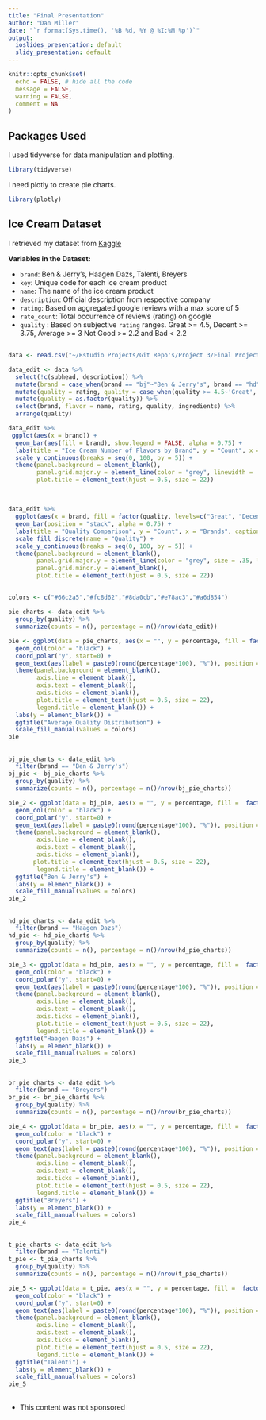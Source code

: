 ```yaml
---
title: "Final Presentation"
author: "Dan Miller"
date: "`r format(Sys.time(), '%B %d, %Y @ %I:%M %p')`"
output:
  ioslides_presentation: default
  slidy_presentation: default
---
```


```r
knitr::opts_chunk$set(
  echo = FALSE, # hide all the code
  message = FALSE,
  warning = FALSE,
  comment = NA
)
```
## Packages Used

I used tidyverse for data manipulation and plotting.

```r
library(tidyverse)
```

I need plotly to create pie charts.

```r
library(plotly)
```


## Ice Cream Dataset

I retrieved my dataset from [Kaggle](https://www.kaggle.com/datasets/tysonpo/ice-cream-dataset)

**Variables in the Dataset:**

* `brand`: Ben & Jerry's, Haagen Dazs, Talenti, Breyers
* `key`: Unique code for each ice cream product
* `name`: The name of the ice cream product
* `description`: Official description from respective company
* `rating`: Based on aggregated google reviews with a max score of 5  
* `rate_count`: Total occurrence of reviews (rating) on google
* `quality` : Based on subjective `rating` ranges. Great >= 4.5, Decent >= 3.75, Average >= 3
              Not Good >= 2.2 and Bad < 2.2

## 
```r
data <- read.csv("~/Rstudio Projects/Git Repo's/Project 3/Final Project/products (1).csv")
```


```r
data_edit <- data %>%
  select(!c(subhead, description)) %>%
  mutate(brand = case_when(brand == "bj"~"Ben & Jerry's", brand == "hd"~"Haagen Dazs", brand == "talenti"~"Talenti", brand == "breyers"~"Breyers")) %>%
  mutate(quality = rating, quality = case_when(quality >= 4.5~'Great', quality >= 3.75~"Decent", quality >= 3~"Average", quality >= 2.2~"Not Good", TRUE~"Bad")) %>%
  mutate(quality = as.factor(quality)) %>% 
  select(brand, flavor = name, rating, quality, ingredients) %>%
  arrange(quality)
```



```r
data_edit %>%
 ggplot(aes(x = brand)) + 
  geom_bar(aes(fill = brand), show.legend = FALSE, alpha = 0.75) +
  labs(title = "Ice Cream Number of Flavors by Brand", y = "Count", x = NULL) +
  scale_y_continuous(breaks = seq(0, 100, by = 5)) +
  theme(panel.background = element_blank(),
        panel.grid.major.y = element_line(color = "grey", linewidth = .35, linetype = 1),
        plot.title = element_text(hjust = 0.5, size = 22))
  
```

##
```r
data_edit %>% 
  ggplot(aes(x = brand, fill = factor(quality, levels=c("Great", "Decent", "Average", "Not Good", "Bad")))) +
  geom_bar(position = "stack", alpha = 0.75) + 
  labs(title = "Quality Comparison", y = "Count", x = "Brands", caption = "* based on google reviews (max 5). Great >= 4.5, Decent >= 3.75, Average >= 3, Not Good >= 2.2, Bad < 2.2 ") +
  scale_fill_discrete(name = "Quality") +
  scale_y_continuous(breaks = seq(0, 100, by = 5)) +
  theme(panel.background = element_blank(),
        panel.grid.major.y = element_line(color = "grey", size = .35, linetype = 1),
        panel.grid.minor.y = element_blank(),
        plot.title = element_text(hjust = 0.5, size = 22))
```

##
```r
colors <- c("#66c2a5","#fc8d62","#8da0cb","#e78ac3","#a6d854")

pie_charts <- data_edit %>%
  group_by(quality) %>%
  summarize(counts = n(), percentage = n()/nrow(data_edit))

pie <- ggplot(data = pie_charts, aes(x = "", y = percentage, fill = factor(quality, levels = c("Great", "Decent", "Average", "Not Good", "Bad")))) +
  geom_col(color = "black") +
  coord_polar("y", start=0) +
  geom_text(aes(label = paste0(round(percentage*100), "%")), position = position_stack(vjust = 0.5)) +
  theme(panel.background = element_blank(), 
        axis.line = element_blank(),
        axis.text = element_blank(),
        axis.ticks = element_blank(),
        plot.title = element_text(hjust = 0.5, size = 22),
        legend.title = element_blank()) +
  labs(y = element_blank()) +
  ggtitle("Average Quality Distribution") +
  scale_fill_manual(values = colors)
pie

```


##
```r
bj_pie_charts <- data_edit %>%
  filter(brand == "Ben & Jerry's")
bj_pie <- bj_pie_charts %>%
  group_by(quality) %>%
  summarize(counts = n(), percentage = n()/nrow(bj_pie_charts))

pie_2 <- ggplot(data = bj_pie, aes(x = "", y = percentage, fill =  factor(quality, levels = c("Great", "Decent", "Average", "Not Good", "Bad")))) +
  geom_col(color = "black") +
  coord_polar("y", start=0) +
  geom_text(aes(label = paste0(round(percentage*100), "%")), position = position_stack(vjust = 0.5)) +
  theme(panel.background = element_blank(), 
        axis.line = element_blank(),
        axis.text = element_blank(),
        axis.ticks = element_blank(),
       plot.title = element_text(hjust = 0.5, size = 22),
        legend.title = element_blank()) +
  ggtitle("Ben & Jerry's") +
  labs(y = element_blank()) +
  scale_fill_manual(values = colors)
pie_2

```




##
```r
hd_pie_charts <- data_edit %>%
  filter(brand == "Haagen Dazs")
hd_pie <- hd_pie_charts %>%
  group_by(quality) %>%
  summarize(counts = n(), percentage = n()/nrow(hd_pie_charts))

pie_3 <- ggplot(data = hd_pie, aes(x = "", y = percentage, fill =  factor(quality, levels = c("Great", "Decent", "Average", "Not Good", "Bad")))) +
  geom_col(color = "black") +
  coord_polar("y", start=0) +
  geom_text(aes(label = paste0(round(percentage*100), "%")), position = position_stack(vjust = 0.5)) +
  theme(panel.background = element_blank(), 
        axis.line = element_blank(),
        axis.text = element_blank(),
        axis.ticks = element_blank(),
        plot.title = element_text(hjust = 0.5, size = 22),
        legend.title = element_blank()) +
  ggtitle("Haagen Dazs") +
  labs(y = element_blank()) +
  scale_fill_manual(values = colors)
pie_3

```





##
```r
br_pie_charts <- data_edit %>%
  filter(brand == "Breyers")
br_pie <- br_pie_charts %>%
  group_by(quality) %>%
  summarize(counts = n(), percentage = n()/nrow(br_pie_charts))

pie_4 <- ggplot(data = br_pie, aes(x = "", y = percentage, fill =  factor(quality, levels = c("Great", "Decent", "Average", "Not Good", "Bad")))) +
  geom_col(color = "black") +
  coord_polar("y", start=0) +
  geom_text(aes(label = paste0(round(percentage*100), "%")), position = position_stack(vjust = 0.5)) +
  theme(panel.background = element_blank(), 
        axis.line = element_blank(),
        axis.text = element_blank(),
        axis.ticks = element_blank(),
        plot.title = element_text(hjust = 0.5, size = 22),
        legend.title = element_blank()) +
  ggtitle("Breyers") +
  labs(y = element_blank()) +
  scale_fill_manual(values = colors)
pie_4

```



##
 
```r
t_pie_charts <- data_edit %>%
  filter(brand == "Talenti")
t_pie <- t_pie_charts %>%
  group_by(quality) %>%
  summarize(counts = n(), percentage = n()/nrow(t_pie_charts))

pie_5 <- ggplot(data = t_pie, aes(x = "", y = percentage, fill =  factor(quality, levels = c("Great", "Decent", "Average", "Not Good", "Bad")))) +
  geom_col(color = "black") +
  coord_polar("y", start=0) +
  geom_text(aes(label = paste0(round(percentage*100), "%")), position = position_stack(vjust = 0.5)) +
  theme(panel.background = element_blank(), 
        axis.line = element_blank(),
        axis.text = element_blank(),
        axis.ticks = element_blank(),
        plot.title = element_text(hjust = 0.5, size = 22),
        legend.title = element_blank()) +
  ggtitle("Talenti") +
  labs(y = element_blank()) +
  scale_fill_manual(values = colors)
pie_5

```


##
* This content was not sponsored

